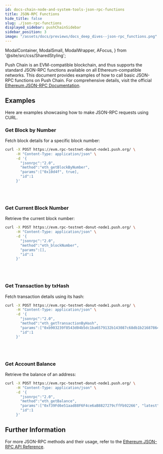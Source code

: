 ```yaml
---
id: docs-chain-node-and-system-tools-json-rpc-functions
title: JSON-RPC Functions
hide_title: false
slug: ./json-rpc-functions
displayed_sidebar: pushChainSidebar
sidebar_position: 3
image: "/assets/docs/previews/docs_deep_dives--json-rpc_functions.png"
---
```


<head>
  <title>JSON-RPC Functions | Deep Dives | Push Chain Docs</title>
</head>

  ModalContainer,
  ModalSmall,
  ModalWrapper,
  AFocus,
} from '@site/src/css/SharedStyling';

<!-- Content Start -->

Push Chain is an EVM-compatible blockchain, and thus supports the standard JSON-RPC functions available on all Ethereum-compatible networks. This document provides examples of how to call basic JSON-RPC functions on Push Chain. For comprehensive details, visit the official [Ethereum JSON-RPC Documentation](https://ethereum.org/en/developers/docs/apis/json-rpc/).

## Examples

Here are examples showcasing how to make JSON-RPC requests using CURL.

### Get Block by Number

Fetch block details for a specific block number:

```bash
curl -X POST https://evm.rpc-testnet-donut-node1.push.org/ \
     -H "Content-Type: application/json" \
     -d '{
       "jsonrpc":"2.0",
       "method":"eth_getBlockByNumber",
       "params":["0x10d4f", true],
       "id":1
     }'
```

<br />
<br />

### Get Current Block Number

Retrieve the current block number:

```bash
curl -X POST https://evm.rpc-testnet-donut-node1.push.org/ \
     -H "Content-Type: application/json" \
     -d '{
       "jsonrpc":"2.0",
       "method":"eth_blockNumber",
       "params":[],
       "id":1
     }'
```

<br />
<br />

### Get Transaction by txHash

Fetch transaction details using its hash:

```bash
curl -X POST https://evm.rpc-testnet-donut-node1.push.org/ \
     -H "Content-Type: application/json" \
     -d '{
       "jsonrpc":"2.0",
       "method":"eth_getTransactionByHash",
       "params":["0xb903239f8543d04b5dc1ba6579132b143087c68db1b2168786408fcbce568238"],
       "id":1
     }'
```

<br />
<br />

### Get Account Balance

Retrieve the balance of an address:

```bash
curl -X POST https://evm.rpc-testnet-donut-node1.push.org/ \
     -H "Content-Type: application/json" \
     -d '{
       "jsonrpc":"2.0",
       "method":"eth_getBalance",
       "params":["0xf39Fd6e51aad88F6F4ce6aB8827279cffFb92266", "latest"],
       "id":1
     }'
```

## Further Information

For more JSON-RPC methods and their usage, refer to the [Ethereum JSON-RPC API Reference](https://ethereum.org/en/developers/docs/apis/json-rpc/).
